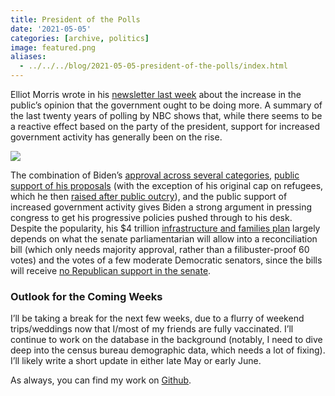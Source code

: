 ```yaml
---
title: President of the Polls
date: '2021-05-05'
categories: [archive, politics]
image: featured.png
aliases: 
  - ../../../blog/2021-05-05-president-of-the-polls/index.html
---
```


Elliot Morris wrote in his [newsletter last week](https://gelliottmorris.substack.com/p/are-preferences-for-more-government) about the increase in the public’s opinion that the government ought to be doing more. A summary of the last twenty years of polling by NBC shows that, while there seems to be a reactive effect based on the party of the president,  support for increased government activity has generally been on the rise. 

![](govt.png)

The combination of Biden’s [approval across several categories](https://www.pewresearch.org/politics/2021/03/11/biden-viewed-positively-on-many-issues-but-public-is-less-confident-he-can-unify-country/), [public support of his proposals](https://www.nytimes.com/2021/02/04/us/politics/biden-approval-rating-republicans.html) (with the exception of his original cap on refugees, which he then [raised after public outcry](https://www.cnn.com/2021/05/03/politics/refugee-cap/index.html)), and the public support of increased government activity gives Biden a strong argument in pressing congress to get his progressive policies pushed through to his desk. Despite the popularity, his $4 trillion [infrastructure and families plan](https://www.nytimes.com/2021/04/28/upshot/biden-families-plan-american-rescue-infrastructure.html) largely depends on what the senate parliamentarian will allow into a reconciliation bill (which only needs majority approval, rather than a filibuster-proof 60 votes) and the votes of a few moderate Democratic senators, since the bills will receive [no Republican support in the senate](https://nypost.com/2021/05/04/mcconnell-no-gop-senator-will-back-bidens-4-trillion-infrastructure-plan/). 

### Outlook for the Coming Weeks

I’ll be taking a break for the next few weeks, due to a flurry of weekend trips/weddings now that I/most of my friends are fully vaccinated. I’ll continue to work on the database in the background (notably, I need to dive deep into the census bureau demographic data, which needs a lot of fixing).  I’ll likely write a short update in either late May or early June. 

As always, you can find my work on [Github](https://github.com/markjrieke/thedatadiary/tree/main/2021.05.03-misc_ish).